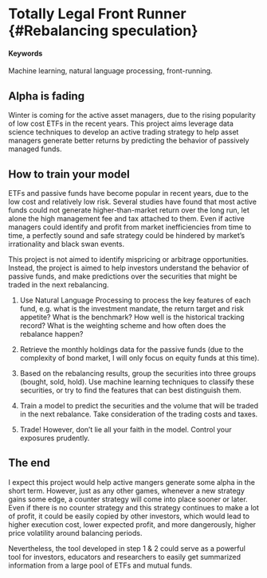 # Totally Legal Front Runner {#Rebalancing speculation}

#### Keywords

Machine learning, natural language processing, front-running.

## Alpha is fading

Winter is coming for the active asset managers, due to the rising popularity of low cost ETFs in the recent years. This project aims leverage data science techniques to develop an active trading strategy to help asset managers generate better returns by predicting the behavior of passively managed funds.

## How to train your model

ETFs and passive funds have become popular in recent years, due to the low cost and relatively low risk. Several studies have found that most active funds could not generate higher-than-market return over the long run, let alone the high management fee and tax attached to them. Even if active managers could identify and profit from market inefficiencies from time to time, a perfectly sound and safe strategy could be hindered by market's irrationality and black swan events.

This project is not aimed to identify mispricing or arbitrage opportunities. Instead, the project is aimed to help investors understand the behavior of passive funds, and make predictions over the securities that might be traded in the next rebalancing.

1. Use Natural Language Processing to process the key features of each fund, e.g. what is the investment mandate, the return target and risk appetite? What is the benchmark? How well is the historical tracking record? What is the weighting scheme and how often does the rebalance happen?

2. Retrieve the monthly holdings data for the passive funds (due to the complexity of bond market, I will only focus on equity funds at this time).

3. Based on the rebalancing results, group the securities into three groups (bought, sold, hold). Use machine learning techniques to classify these securities, or try to find the features that can best distinguish them.

4. Train a model to predict the securities and the volume that will be traded in the next rebalance. Take consideration of the trading costs and taxes. 

5. Trade! However, don't lie all your faith in the model. Control your exposures prudently.


## The end

I expect this project would help active mangers generate some alpha in the short term. However, just as any other games, whenever a new strategy gains some edge, a counter strategy will come into place sooner or later. Even if there is no counter strategy and this strategy continues to make a lot of profit, it could be easily copied by other investors, which would lead to higher execution cost, lower expected profit, and more dangerously, higher price volatility around balancing periods.

Nevertheless, the tool developed in step 1 & 2 could serve as a powerful tool for investors, educators and researchers to easily get summarized information from a large pool of ETFs and mutual funds.
